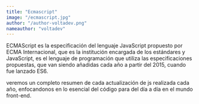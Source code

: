 ```yaml
---
title: "Ecmascript"
image: "/ecmascript.jpg"
author: "/author-voltadev.png"
nameauthor: "voltadev"
---
```


ECMAScript es la especificación del lenguaje JavaScript propuesto por ECMA Internacional, que es la
institución encargada de los estándares y JavaScript, es el lenguaje de programación que utiliza las
especificaciones propuestas, que van siendo añadidas cada año a partir del 2015, cuando fue lanzado ES6.

veremos un completo resumen de cada actualización de js realizada cada año, enfocandonos en lo esencial
del código para del día a día en el mundo front-end.

<Pre code={code} lenguage="javascript" />
